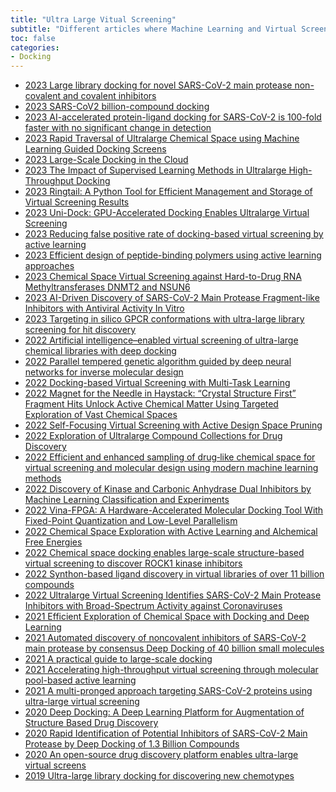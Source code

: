 ```yaml
---
title: "Ultra Large Vitual Screening"
subtitle: "Different articles where Machine Learning and Virtual Screening combined to screen billion of compounds"
toc: false
categories:
- Docking
---
```


* [2023 Large library docking for novel SARS-CoV-2 main protease non-covalent and covalent inhibitors](https://doi.org/10.1002/pro.4712){target="_blank"}
* [2023 SARS-CoV2 billion-compound docking](https://doi.org/10.1038/s41597-023-01984-9){target="_blank"}
* [2023 AI-accelerated protein-ligand docking for SARS-CoV-2 is 100-fold faster with no significant change in detection](https://doi.org/10.1038/s41598-023-28785-9){target="_blank"}
* [2023 Rapid Traversal of Ultralarge Chemical Space using Machine Learning Guided Docking Screens](https://doi.org/10.26434/chemrxiv-2023-w3x36){target="_blank"}
* [2023 Large-Scale Docking in the Cloud](https://doi.org/10.1021/acs.jcim.3c00031){target="_blank"}
* [2023 The Impact of Supervised Learning Methods in Ultralarge High-Throughput Docking](https://doi.org/10.1021/acs.jcim.2c01471){target="_blank"}
* [2023 Ringtail: A Python Tool for Efficient Management and Storage of Virtual Screening Results](https://doi.org/10.1021/acs.jcim.3c00166){target="_blank"}
* [2023 Uni-Dock: GPU-Accelerated Docking Enables Ultralarge Virtual Screening](https://doi.org/10.1021/acs.jctc.2c01145){target="_blank"}
* [2023 Reducing false positive rate of docking-based virtual screening by active learning](https://doi.org/10.1093/bib/bbac626){target="_blank"}
* [2023 Efficient design of peptide-binding polymers using active learning approaches](https://doi.org/10.1016/j.jconrel.2022.11.023){target="_blank"}
* [2023 Chemical Space Virtual Screening against Hard-to-Drug RNA Methyltransferases DNMT2 and NSUN6](https://doi.org/10.3390/ijms24076109){target="_blank"}
* [2023 AI-Driven Discovery of SARS-CoV-2 Main Protease Fragment-like Inhibitors with Antiviral Activity In Vitro](https://doi.org/10.1021/acs.jcim.3c00409){target="_blank"}
* [2023 Targeting in silico GPCR conformations with ultra-large library screening for hit discovery](https://doi.org/10.1016/j.tips.2022.12.006){target="_blank"}
* [2022 Artificial intelligence–enabled virtual screening of ultra-large chemical libraries with deep docking](https://doi.org/10.1038/s41596-021-00659-2){target="_blank"}
* [2022 Parallel tempered genetic algorithm guided by deep neural networks for inverse molecular design](https://doi.org/10.1039/D2DD00003B){target="_blank"}
* [2022 Docking-based Virtual Screening with Multi-Task Learning](https://doi.org/10.1109/BIBM52615.2021.9669513){target="_blank"}
* [2022 Magnet for the Needle in Haystack: “Crystal Structure First” Fragment Hits Unlock Active Chemical Matter Using Targeted Exploration of Vast Chemical Spaces](https://doi.org/10.1021/acs.jmedchem.2c00813){target="_blank"}
* [2022 Self-Focusing Virtual Screening with Active Design Space Pruning](https://doi.org/10.1021/acs.jcim.2c00554){target="_blank"}
* [2022 Exploration of Ultralarge Compound Collections for Drug Discovery](https://doi.org/10.1021/acs.jcim.2c00224){target="_blank"}
* [2022 Efficient and enhanced sampling of drug‐like chemical space for virtual screening and molecular design using modern machine learning methods](https://doi.org/10.1002/wcms.1637){target="_blank"}
* [2022 Discovery of Kinase and Carbonic Anhydrase Dual Inhibitors by Machine Learning Classification and Experiments](https://doi.org/10.3390/ph15020236){target="_blank"}
* [2022 Vina-FPGA: A Hardware-Accelerated Molecular Docking Tool With Fixed-Point Quantization and Low-Level Parallelism](https://doi.org/10.1109/TVLSI.2022.3217275){target="_blank"}
* [2022 Chemical Space Exploration with Active Learning and Alchemical Free Energies](https://doi.org/10.1021/acs.jctc.2c00752){target="_blank"}
* [2022 Chemical space docking enables large-scale structure-based virtual screening to discover ROCK1 kinase inhibitors](https://doi.org/10.1038/s41467-022-33981-8){target="_blank"}
* [2022 Synthon-based ligand discovery in virtual libraries of over 11 billion compounds](https://doi.org/10.1038/s41586-021-04220-9){target="_blank"}
* [2022 Ultralarge Virtual Screening Identifies SARS-CoV-2 Main Protease Inhibitors with Broad-Spectrum Activity against Coronaviruses](https://doi.org/10.1021/jacs.1c08402){target="_blank"}
* [2021 Efficient Exploration of Chemical Space with Docking and Deep Learning](https://doi.org/10.1021/acs.jctc.1c00810){target="_blank"}
* [2021 Automated discovery of noncovalent inhibitors of SARS-CoV-2 main protease by consensus Deep Docking of 40 billion small molecules](https://doi.org/10.1039/D1SC05579H){target="_blank"}
* [2021 A practical guide to large-scale docking](https://doi.org/10.1038/s41596-021-00597-z){target="_blank"}
* [2021 Accelerating high-throughput virtual screening through molecular pool-based active learning](https://doi.org/10.1039/D0SC06805E){target="_blank"}
* [2021 A multi-pronged approach targeting SARS-CoV-2 proteins using ultra-large virtual screening](https://doi.org/10.1016/){target="_blank"}
* [2020 Deep Docking: A Deep Learning Platform for Augmentation of Structure Based Drug Discovery](https://doi.org/10.1021/acscentsci.0c00229){target="_blank"}
* [2020 Rapid Identification of Potential Inhibitors of SARS-CoV-2 Main Protease by Deep Docking of 1.3 Billion Compounds](https://doi.org/10.1002/minf.202000028){target="_blank"}
* [2020 An open-source drug discovery platform enables ultra-large virtual screens](https://doi.org/10.1038/s41586-020-2117-z){target="_blank"}
* [2019 Ultra-large library docking for discovering new chemotypes](https://doi.org/10.1038/s41586-019-0917-9){target="_blank"}

